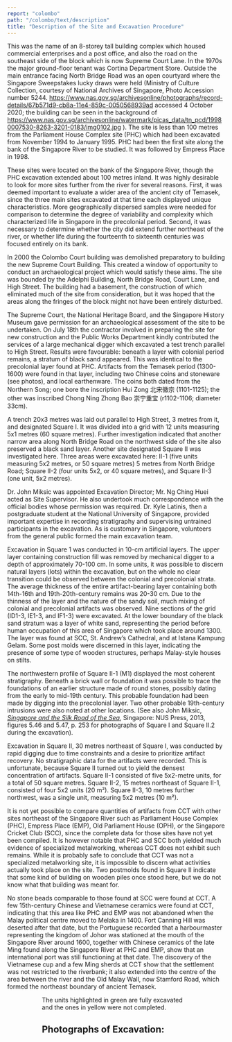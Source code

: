 ```yaml
---
report: "colombo"
path: "/colombo/text/description"
title: "Description of the Site and Excavation Procedure"
---
```



This was the name of an 8-storey tall building complex which housed commercial enterprises and a post office, and also the road on the southeast side of the block which is now Supreme Court Lane. In the 1970s the major ground-floor tenant was Cortina Department Store. Outside the main entrance facing North Bridge Road was an open courtyard where the Singapore Sweepstakes lucky draws were held (Ministry of Culture Collection, courtesy of National Archives of Singapore, Photo Accession number 5244. https://www.nas.gov.sg/archivesonline/photographs/record-details/67b571d9-cb8a-11e4-859c-0050568939ad accessed 4 October 2020; the building can be seen in the background of https://www.nas.gov.sg/archivesonline/watermark/picas_data/tn_pcd/19980007530-8263-3201-0183/img0102.jpg ). The site is less than 100 metres from the Parliament House Complex site (PHC) which had been excavated from November 1994 to January 1995. PHC had been the first site along the bank of the Singapore River to be studied. It was followed by Empress Place in 1998.

These sites were located on the bank of the Singapore River, though the PHC excavation extended about 100 metres inland. It was highly desirable to look for more sites further from the river for several reasons. First, it was deemed important to evaluate a wider area of the ancient city of Temasek, since the three main sites excavated at that time each displayed unique characteristics. More geographically dispersed samples were needed for comparison to determine the degree of variability and complexity which characterized life in Singapore in the precolonial period. Second, it was necessary to determine whether the city did extend further northeast of the river, or whether life during the fourteenth to sixteenth centuries was focused entirely on its bank.

In 2000 the Colombo Court building was demolished preparatory to building the new Supreme Court Building. This created a window of opportunity to conduct an archaeological project which would satisfy these aims. The site was bounded by the Adelphi Building, North Bridge Road, Court Lane, and High Street. The building had a basement, the construction of which eliminated much of the site from consideration, but it was hoped that the areas along the fringes of the block might not have been entirely disturbed.

The Supreme Court, the National Heritage Board, and the Singapore History Museum gave permission for an archaeological assessment of the site to be undertaken. On July 18th the contractor involved in preparing the site for new construction and the Public Works Department kindly contributed the services of a large mechanical digger which excavated a test trench parallel to High Street. Results were favourable: beneath a layer with colonial period remains, a stratum of black sand appeared. This was identical to the precolonial layer found at PHC. Artifacts from the Temasek period (1300-1600) were found in that layer, including two Chinese coins and stoneware (see photos), and local earthenware. The coins both dated from the Northern Song; one bore the inscription Hui Zong 北宋徽宗 (1101-1125); the other was inscribed Chong Ning Zhong Bao 崇宁重宝 (r1102-1106; diameter 33cm).

A trench 20x3 metres was laid out parallel to High Street, 3 metres from it, and designated Square I. It was divided into a grid with 12 units measuring 5x1 metres (60 square metres). Further investigation indicated that another narrow area along North Bridge Road on the northwest side of the site also preserved a black sand layer. Another site designated Square II was investigated here. Three areas were excavated here: II-1 (five units measuring 5x2 metres, or 50 square metres) 5 metres from North Bridge Road; Square II-2 (four units 5x2, or 40 square metres), and Square II-3 (one unit, 5x2 metres).

Dr. John Miksic was appointed Excavation Director; Mr. Ng Ching Huei acted as Site Supervisor. He also undertook much correspondence with the official bodies whose permission was required. Dr. Kyle Latinis, then a postgraduate student at the National University of Singapore, provided important expertise in recording stratigraphy and supervising untrained participants in the excavation. As is customary in Singapore, volunteers from the general public formed the main excavation team.

Excavation in Square 1 was conducted in 10-cm artificial layers. The upper layer containing construction fill was removed by mechanical digger to a depth of approximately 70-100 cm. In some units, it was possible to discern natural layers (lots) within the excavation, but on the whole no clear transition could be observed between the colonial and precolonial strata. The average thickness of the entire artifact-bearing layer containing both 14th-16th and 19th-20th-century remains was 20-30 cm. Due to the thinness of the layer and the nature of the sandy soil, much mixing of colonial and precolonial artifacts was observed. Nine sections of the grid (ID1-3, IE1-3, and IF1-3) were excavated. At the lower boundary of the black sand stratum was a layer of white sand, representing the period before human occupation of this area of Singapore which took place around 1300. The layer was found at SCC, St. Andrew’s Cathedral, and at Istana Kampung Gelam. Some post molds were discerned in this layer, indicating the presence of some type of wooden structures, perhaps Malay-style houses on stilts.

The northwestern profile of Square II-1 (M1) displayed the most coherent stratigraphy. Beneath a brick wall or foundation it was possible to trace the foundations of an earlier structure made of round stones, possibly dating from the early to mid-19th century. This probable foundation had been made by digging into the precolonial layer. Two other probable 19th-century intrusions were also noted at other locations. (See also John Miksic, _[Singapore and the Silk Road of the Sea](https://nuspress.nus.edu.sg/products/singapore-and-the-silk-road-of-the-sea-1300-1800")_, Singapore: NUS Press, 2013, figures 5.46 and 5.47, p. 253 for photographs of Square I and Square II.2 during the excavation).

Excavation in Square II, 30 metres northeast of Square I, was conducted by rapid digging due to time constraints and a desire to prioritize artifact recovery. No stratigraphic data for the artifacts were recorded. This is unfortunate, because Square II turned out to yield the densest concentration of artifacts. Square II-1 consisted of five 5x2-metre units, for a total of 50 square metres. Square II-2, 15 metres northeast of Square II-1, consisted of four 5x2 units (20 m²). Square II-3, 10 metres further northwest, was a single unit, measuring 5x2 metres (10 m²).

It is not yet possible to compare quantities of artifacts from CCT with other sites northeast of the Singapore River such as Parliament House Complex (PHC), Empress Place (EMP), Old Parliament House (OPH), or the Singapore Cricket Club (SCC), since the complete data for those sites have not yet been compiled. It is however notable that PHC and SCC both yielded much evidence of specialized metalworking, whereas CCT does not exhibit such remains. While it is probably safe to conclude that CCT was not a specialized metalworking site, it is impossible to discern what activities actually took place on the site. Two postmolds found in Square II indicate that some kind of building on wooden piles once stood here, but we do not know what that building was meant for.

No stone beads comparable to those found at SCC were found at CCT. A few 15th-century Chinese and Vietnamese ceramics were found at CCT, indicating that this area like PHC and EMP was not abandoned when the Malay political centre moved to Melaka in 1400. Fort Canning Hill was deserted after that date, but the Portuguese recorded that a harbourmaster representing the kingdom of Johor was stationed at the mouth of the Singapore River around 1600, together with Chinese ceramics of the late Ming found along the Singapore River at PHC and EMP, show that an international port was still functioning at that date. The discovery of the Vietnamese cup and a few Ming sherds at CCT show that the settlement was not restricted to the riverbank; it also extended into the centre of the area between the river and the Old Malay Wall, now Stamford Road, which formed the northeast boundary of ancient Temasek.

<Figure
  img="CCTsitemap-proposed.png"
  caption="Colombo Court proposed site plan"
  credit="John Miksic"
/>
<Figure
  img="CCT-Excavation-Units.png"
  caption="Colombo Court actual excavation units"
  credit="John Miksic"
/>

The units highlighted in green are fully excavated and the ones in yellow were not completed.

## Photographs of Excavation:

<Figure
  img="CCTEX001-7-Dec-00.jpg"
  caption="The site during construction of the Supreme Court of Singapore looking southwest, with North Bridge Road at right, Parliament House Complex in the middle distance."
  credit="John Miksic"
/>
<Figure
  img="CCTEX002Prelim.jpg"
  caption="July 18 2000 Preliminary excavation by backhoe, with Singapore City Hall (now the National Gallery of Art Singapore) in background."
  credit="John Miksic"
/>
<Figure
  img="CCTEX003-18-07-2000-trench.jpg"
  caption="July 18 2000 trench excavated by backhoe. Black sand visible in lower centre."
  credit="John Miksic"
/>
<Figure
  img="CCTEX004.jpg"
  caption="July 18 2007 Dr. Miksic and Mr. Ng Ching Huei investigating soil excavated by the large backhoe."
  credit="John Miksic"
/>
<Figure
  img="CCTEX005-black-sand.jpg"
  caption="July 18 2000 black sand layer in trench excavated by backhoe."
  credit="John Miksic"
/>
<Figure
  img="CCTEX006.jpg"
  caption="July 18 2000 Miksic and Ng sorting backdirt from backhoe excavation, July 2000."
  credit="John Miksic"
/>
<Figure
  img="CCTEX007-profile.jpg"
  caption="July 18 2000 profile of concrete, red soil, and black sand in backhoe trench."
  credit="John Miksic"
/>
<Figure
  img="CCTEX008-Coin.jpg"
  caption="July 18 2000 Northern Song coin recovered from soil excavated by backhoe."
  credit="John Miksic"
/>
<Figure
  img="CCTEX009.jpg"
  caption="July 18 2000 stoneware and earthenware recovered from soil excavated by backhoe."
  credit="John Miksic"
/>
<Figure
  img="CCTEX010-Sq-II.jpg"
  caption="Square II at the end of the excavation with Adelphi Building in background; this illustrates the working conditions at the site."
  credit="John Miksic"
/>
<Figure
  img="CCTEX011.jpg"
  caption="Volunteers investigating construction backdirt."
  credit="John Miksic"
/>
<Figure
  img="CCTEX012.jpg"
  caption="Stratigraphy of northwest profile, Unit II-1 M1."
  credit="John Miksic"
/>
<Figure
  img="CCTEX013-Square-II-1.jpg"
  caption="Profile in Square II-1 freshly revealed."
  credit="John Miksic"
/>
<Figure
  img="CCTEX014-Sq-II-1.jpg"
  caption="Square II-1 showing boundary between black sand and overlying 19th century layer."
  credit="John Miksic"
/>
<Figure
  img="CCTEX015.jpg"
  caption="Excavation in progress with groundwater visible."
  credit="John Miksic"
/>
<Figure
  img="CCTEX016.jpg"
  caption="Mr. Ng Ching Huei and Dr. Kyle Latinis, Square II."
  credit="John Miksic"
/>
<Figure
  img="CCTEX017-7-December-2000.jpg"
  caption="7 December 2000 large stone mortar for pounding rice, probably 19th century."
  credit="John Miksic"
/>
<Figure
  img="CCTEX018-Sq-II-1-M1.jpg"
  caption="7 Dec 2001 SQ II-1 M1 with two postholes visible near blackboard."
  credit="John Miksic"
/>
<Figure
  img="CCTEX019-II-2-G3.jpg"
  caption="7 Dec 2000 Square II-2 G3."
  credit="John Miksic"
/>
<Figure
  img="CCTEX020.jpg"
  caption="Black sand layer, clearly visible in the profile at right. Charcoal flecks visible at lower right, near 19th- century intrusion."
  credit="John Miksic"
/>
<Figure
  img="CCTEX021.jpg"
  caption="Well-preserved layer of black sand in profile of II-1 M1."
  credit="John Miksic"
/>
<Figure
  img="CCTEX022-Sq-II.jpg"
  caption="Square II, again after heavy rain, showing disturbance caused by excavation of the foundation of a 19th-century building into the 14th–16th century stratum."
  credit="John Miksic"
/>
<Figure
  img="CCTEX023-II-2-G3.jpg"
  caption="Well-preserved layer of black sand in profile of II-1 M1."
  credit="John Miksic"
/>
<Figure
  img="CCTEX024-Square-II.jpg"
  caption="Square II, again after heavy rain, showing disturbance caused by excavation of the foundation of a 19th-century building into the 14th–16th century stratum."
  credit="John Miksic"
/>
<Figure
  img="CCTEX025-Sq-I.jpg"
  caption="CCT Square I Dec24 flooded excavation pit."
  credit="John Miksic"
/>
